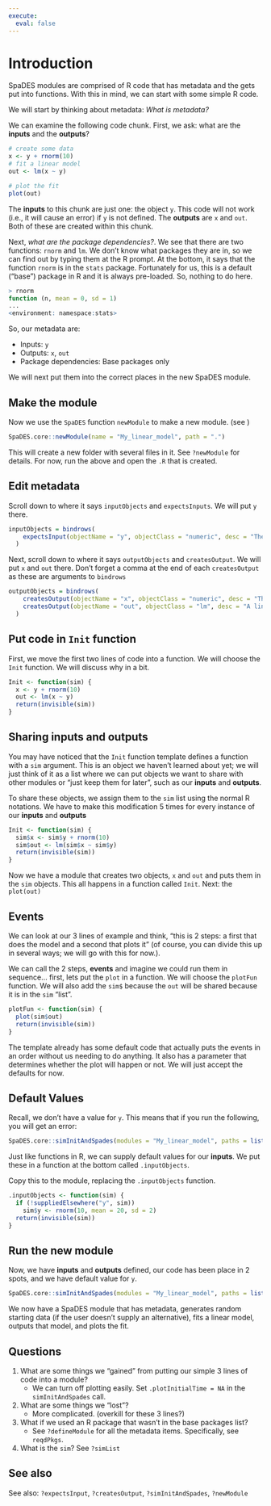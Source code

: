 ```yaml
---
execute: 
  eval: false
---
```

# Introduction

SpaDES modules are comprised of R code that has metadata and the gets
put into functions. With this in mind, we can start with some simple R
code.

We will start by thinking about metadata: *What is metadata?*

We can examine the following code chunk. First, we ask: what are the
**inputs** and the **outputs**?

```r
# create some data
x <- y + rnorm(10)
# fit a linear model
out <- lm(x ~ y)

# plot the fit
plot(out)
```

The **inputs** to this chunk are just one: the object `y`. This code
will not work (i.e., it will cause an error) if `y` is not defined. The
**outputs** are `x` and `out`. Both of these are created within this
chunk.

Next, *what are the package dependencies?*. We see that there are two
functions: `rnorm` and `lm`. We don't know what packages they are in, so
we can find out by typing them at the R prompt. At the bottom, it says
that the function `rnorm` is in the `stats` package. Fortunately for us,
this is a default ("base") package in R and it is always pre-loaded. So,
nothing to do here.

```r
> rnorm
function (n, mean = 0, sd = 1) 
...
<environment: namespace:stats>
```

So, our metadata are:

-   Inputs: `y`
-   Outputs: `x`, `out`
-   Package dependencies: Base packages only

We will next put them into the correct places in the new SpaDES module.

## Make the module

Now we use the `SpaDES` function `newModule` to make a new module. (see
)

```r
SpaDES.core::newModule(name = "My_linear_model", path = ".")
```

This will create a new folder with several files in it. See `?newModule`
for details. For now, run the above and open the `.R` that is created.

## Edit metadata

Scroll down to where it says `inputObjects` and `expectsInputs`. We will
put `y` there.

```r
inputObjects = bindrows(
    expectsInput(objectName = "y", objectClass = "numeric", desc = "The inputs for the linear model", sourceURL = NA)
  )
```

Next, scroll down to where it says `outputObjects` and `createsOutput`.
We will put `x` and `out` there. Don't forget a comma at the end of each
`createsOutput` as these are arguments to `bindrows`

```r
outputObjects = bindrows(
    createsOutput(objectName = "x", objectClass = "numeric", desc = "The randomly created varible that is used as a response variable"),
    createsOutput(objectName = "out", objectClass = "lm", desc = "A linear model object from the equation (x ~ y)")
  )
```

## Put code in `Init` function

First, we move the first two lines of code into a function. We will
choose the `Init` function. We will discuss why in a bit.

```r
Init <- function(sim) {
  x <- y + rnorm(10)
  out <- lm(x ~ y)
  return(invisible(sim))
}
```

## Sharing inputs and outputs

You may have noticed that the `Init` function template defines a
function with a `sim` argument. This is an object we haven't learned
about yet; we will just think of it as a list where we can put objects
we want to share with other modules or "just keep them for later", such
as our **inputs** and **outputs**.

To share these objects, we assign them to the `sim` list using the
normal R notations. We have to make this modification 5 times for every
instance of our **inputs** and **outputs**

```r
Init <- function(sim) {
  sim$x <- sim$y + rnorm(10)
  sim$out <- lm(sim$x ~ sim$y)
  return(invisible(sim))
}
```

Now we have a module that creates two objects, `x` and `out` and puts
them in the `sim` objects. This all happens in a function called `Init`.
Next: the `plot(out)`

## Events

We can look at our 3 lines of example and think, "this is 2 steps: a
first that does the model and a second that plots it" (of course, you
can divide this up in several ways; we will go with this for now.).

We can call the 2 steps, **events** and imagine we could run them in
sequence... first, lets put the `plot` in a function. We will choose the
`plotFun` function. We will also add the `sim$` because the `out` will
be shared because it is in the `sim` "list".

```r
plotFun <- function(sim) {
  plot(sim$out)
  return(invisible(sim))
}
```

The template already has some default code that actually puts the events
in an order without us needing to do anything. It also has a parameter
that determines whether the plot will happen or not. We will just accept
the defaults for now.

## Default Values

Recall, we don't have a value for `y`. This means that if you run the
following, you will get an error:

```r
SpaDES.core::simInitAndSpades(modules = "My_linear_model", paths = list(modulePath = "tutos/NewModuleIntro"))
```

Just like functions in R, we can supply default values for our
**inputs**. We put these in a function at the bottom called
`.inputObjects`.

Copy this to the module, replacing the `.inputObjects` function.

```r
.inputObjects <- function(sim) {
  if (!suppliedElsewhere("y", sim))
    sim$y <- rnorm(10, mean = 20, sd = 2)
  return(invisible(sim))
}
```

## Run the new module

Now, we have **inputs** and **outputs** defined, our code has been place
in 2 spots, and we have default value for `y`.

```r
SpaDES.core::simInitAndSpades(modules = "My_linear_model", paths = list(modulePath = "tutos/NewModuleIntro"))
```

We now have a SpaDES module that has metadata, generates random starting
data (if the user doesn't supply an alternative), fits a linear model,
outputs that model, and plots the fit.

## Questions

1.  What are some things we "gained" from putting our simple 3 lines of
    code into a module?
    -   We can turn off plotting easily. Set `.plotInitialTime = NA` in
        the `simInitAndSpades` call.
2.  What are some things we "lost"?
    -   More complicated. (overkill for these 3 lines?)
3.  What if we used an R package that wasn't in the base packages list?
    -   See `?defineModule` for all the metadata items. Specifically,
        see `reqdPkgs`.
4.  What is the `sim`? See `?simList`

## See also

See also: `?expectsInput`, `?createsOutput`, `?simInitAndSpades`,
`?newModule`
